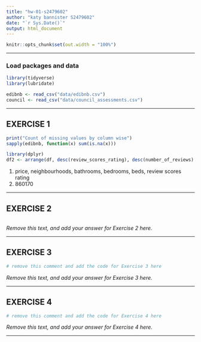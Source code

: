 ```yaml
---
title: "hw-01-s2479602"
author: "katy bannister S2479602"
date: "`r Sys.Date()`"
output: html_document
---
```


```r
knitr::opts_chunk$set(out.width = "100%")
```


------------------------------------------------------------------------------

### Load packages and data

```r
library(tidyverse)
library(lubridate)

edibnb <- read_csv("data/edibnb.csv")
council <- read_csv("data/council_assessments.csv")


```

------------------------------------------------------------------------------


## EXERCISE 1

```r
print("Count of missing values by column wise") 
sapply(edibnb, function(x) sum(is.na(x)))

library(dplyr)
df2 <- arrange(df, desc(review_scores_rating), desc(number_of_reviews) )
```



1. price, neighbourhoods, bathrooms, bedrooms, beds, review scores rating
2. 860170


------------------------------------------------------------------------------

## EXERCISE 2

```r


```


_Remove this text, and add your answer for Exercise 2 here._


------------------------------------------------------------------------------

## EXERCISE 3

```r
# remove this comment and add the code for Exercise 3 here

```


_Remove this text, and add your answer for Exercise 3 here._



------------------------------------------------------------------------------

## EXERCISE 4

```r
# remove this comment and add the code for Exercise 4 here

```


_Remove this text, and add your answer for Exercise 4 here._


------------------------------------------------------------------------------
